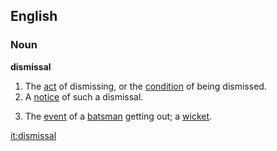 ==English==
===Noun===
'''dismissal'''
#The [[act]] of dismissing, or the [[condition]] of being dismissed.
#A [[notice]] of such a dismissal.
#{{cricket}} The [[event]] of a [[batsman]] getting out; a [[wicket]].

[[it:dismissal]]